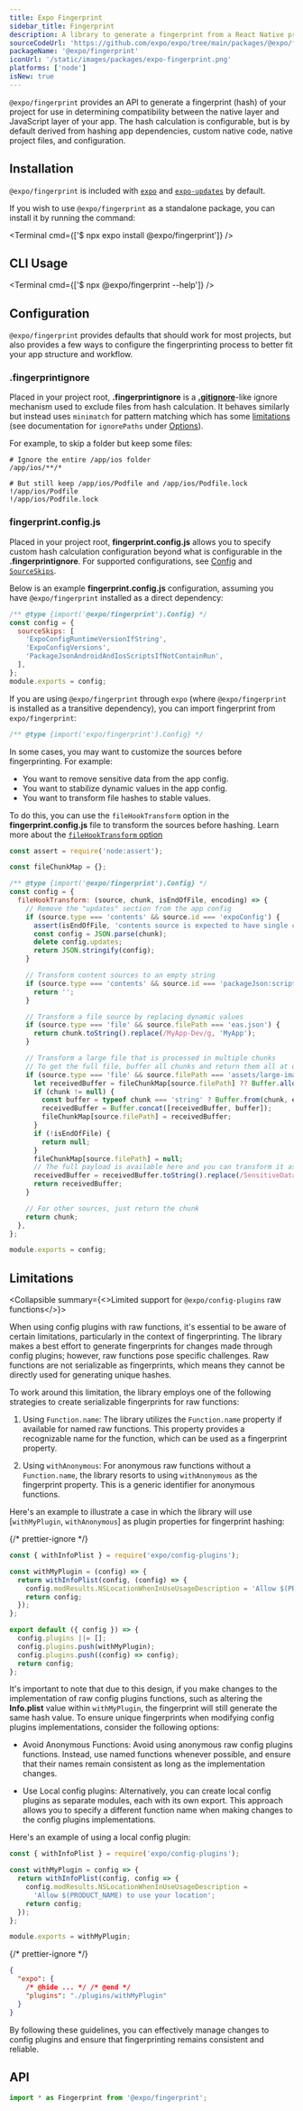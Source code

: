 ```yaml
---
title: Expo Fingerprint
sidebar_title: Fingerprint
description: A library to generate a fingerprint from a React Native project.
sourceCodeUrl: 'https://github.com/expo/expo/tree/main/packages/@expo/fingerprint'
packageName: '@expo/fingerprint'
iconUrl: '/static/images/packages/expo-fingerprint.png'
platforms: ['node']
isNew: true
---
```



`@expo/fingerprint` provides an API to generate a fingerprint (hash) of your project for use in determining compatibility between the native layer and JavaScript layer of your app. The hash calculation is configurable, but is by default derived from hashing app dependencies, custom native code, native project files, and configuration.

## Installation

`@expo/fingerprint` is included with [`expo`](expo.mdx) and [`expo-updates`](updates.mdx) by default.

If you wish to use `@expo/fingerprint` as a standalone package, you can install it by running the command:

<Terminal cmd={['$ npx expo install @expo/fingerprint']} />

## CLI Usage

<Terminal cmd={['$ npx @expo/fingerprint --help']} />

## Configuration

`@expo/fingerprint` provides defaults that should work for most projects, but also provides a few ways to configure the fingerprinting process to better fit your app structure and workflow.

### .fingerprintignore

Placed in your project root, **.fingerprintignore** is a [**.gitignore**](https://git-scm.com/docs/gitignore#_pattern_format)-like ignore mechanism used to exclude files from hash calculation. It behaves similarly but instead uses `minimatch` for pattern matching which has some [limitations](#options) (see documentation for `ignorePaths` under [Options](#options)).

For example, to skip a folder but keep some files:

```ignore
# Ignore the entire /app/ios folder
/app/ios/**/*

# But still keep /app/ios/Podfile and /app/ios/Podfile.lock
!/app/ios/Podfile
!/app/ios/Podfile.lock
```

### fingerprint.config.js

Placed in your project root, **fingerprint.config.js** allows you to specify custom hash calculation configuration beyond what is configurable in the **.fingerprintignore**. For supported configurations, see [Config](#config) and [`SourceSkips`](#sourceskips).

Below is an example **fingerprint.config.js** configuration, assuming you have `@expo/fingerprint` installed as a direct dependency:

```js fingerprint.config.js
/** @type {import('@expo/fingerprint').Config} */
const config = {
  sourceSkips: [
    'ExpoConfigRuntimeVersionIfString',
    'ExpoConfigVersions',
    'PackageJsonAndroidAndIosScriptsIfNotContainRun',
  ],
};
module.exports = config;
```

If you are using `@expo/fingerprint` through `expo` (where `@expo/fingerprint` is installed as a transitive dependency), you can import fingerprint from `expo/fingerprint`:

```js
/** @type {import('expo/fingerprint').Config} */
```

<Collapsible summary="Advanced: Customize sources before fingerprint hashing">

In some cases, you may want to customize the sources before fingerprinting. For example:

- You want to remove sensitive data from the app config.
- You want to stabilize dynamic values in the app config.
- You want to transform file hashes to stable values.

To do this, you can use the `fileHookTransform` option in the **fingerprint.config.js** file to transform the sources before hashing. Learn more about the [`fileHookTransform` option](#filehooktransformfunctionsource-chunk-isendoffile-encoding)

```js fingerprint.config.js
const assert = require('node:assert');

const fileChunkMap = {};

/** @type {import('@expo/fingerprint').Config} */
const config = {
  fileHookTransform: (source, chunk, isEndOfFile, encoding) => {
    // Remove the "updates" section from the app config
    if (source.type === 'contents' && source.id === 'expoConfig') {
      assert(isEndOfFile, 'contents source is expected to have single chunk.');
      const config = JSON.parse(chunk);
      delete config.updates;
      return JSON.stringify(config);
    }

    // Transform content sources to an empty string
    if (source.type === 'contents' && source.id === 'packageJson:scripts') {
      return '';
    }

    // Transform a file source by replacing dynamic values
    if (source.type === 'file' && source.filePath === 'eas.json') {
      return chunk.toString().replace(/MyApp-Dev/g, 'MyApp');
    }

    // Transform a large file that is processed in multiple chunks
    // To get the full file, buffer all chunks and return them all at once
    if (source.type === 'file' && source.filePath === 'assets/large-image.jpg') {
      let receivedBuffer = fileChunkMap[source.filePath] ?? Buffer.alloc(0);
      if (chunk != null) {
        const buffer = typeof chunk === 'string' ? Buffer.from(chunk, encoding) : chunk;
        receivedBuffer = Buffer.concat([receivedBuffer, buffer]);
        fileChunkMap[source.filePath] = receivedBuffer;
      }
      if (!isEndOfFile) {
        return null;
      }
      fileChunkMap[source.filePath] = null;
      // The full payload is available here and you can transform it as needed.
      receivedBuffer = receivedBuffer.toString().replace(/SensitiveData/g, 'StableData');
      return receivedBuffer;
    }

    // For other sources, just return the chunk
    return chunk;
  },
};

module.exports = config;
```

</Collapsible>

## Limitations

<Collapsible summary={<>Limited support for <CODE>@expo/config-plugins</CODE> raw functions</>}>

When using config plugins with raw functions, it's essential to be aware of certain limitations, particularly in the context of fingerprinting. The library makes a best effort to generate fingerprints for changes made through config plugins; however, raw functions pose specific challenges. Raw functions are not serializable as fingerprints, which means they cannot be directly used for generating unique hashes.

To work around this limitation, the library employs one of the following strategies to create serializable fingerprints for raw functions:

1. Using `Function.name`: The library utilizes the `Function.name` property if available for named raw functions. This property provides a recognizable name for the function, which can be used as a fingerprint property.

2. Using `withAnonymous`: For anonymous raw functions without a `Function.name`, the library resorts to using `withAnonymous` as the fingerprint property. This is a generic identifier for anonymous functions.

Here's an example to illustrate a case in which the library will use [`withMyPlugin`, `withAnonymous`] as plugin properties for fingerprint hashing:

{/* prettier-ignore */}
```js app.config.js
const { withInfoPlist } = require('expo/config-plugins');

const withMyPlugin = (config) => {
  return withInfoPlist(config, (config) => {
    config.modResults.NSLocationWhenInUseUsageDescription = 'Allow $(PRODUCT_NAME) to use your location';
    return config;
  });
};

export default ({ config }) => {
  config.plugins ||= [];
  config.plugins.push(withMyPlugin);
  config.plugins.push((config) => config);
  return config;
};
````

It's important to note that due to this design, if you make changes to the implementation of raw config plugins functions, such as altering the **Info.plist** value within `withMyPlugin`, the fingerprint will still generate the same hash value. To ensure unique fingerprints when modifying config plugins implementations, consider the following options:

- Avoid Anonymous Functions: Avoid using anonymous raw config plugins functions. Instead, use named functions whenever possible, and ensure that their names remain consistent as long as the implementation changes.

- Use Local config plugins: Alternatively, you can create local config plugins as separate modules, each with its own export. This approach allows you to specify a different function name when making changes to the config plugins implementations.

Here's an example of using a local config plugin:

```js ./plugins/withMyPlugin.js
const { withInfoPlist } = require('expo/config-plugins');

const withMyPlugin = config => {
  return withInfoPlist(config, config => {
    config.modResults.NSLocationWhenInUseUsageDescription =
      'Allow $(PRODUCT_NAME) to use your location';
    return config;
  });
};

module.exports = withMyPlugin;
```

{/* prettier-ignore */}
```json app.json
{
  "expo": {
    /* @hide ... */ /* @end */
    "plugins": "./plugins/withMyPlugin"
  }
}
```

By following these guidelines, you can effectively manage changes to config plugins and ensure that fingerprinting remains consistent and reliable.

</Collapsible>

## API

```ts
import * as Fingerprint from '@expo/fingerprint';
```

<APISection packageName="@expo/fingerprint" apiName="Fingerprint" />
